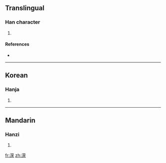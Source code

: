 {{also|濚}}
==Translingual==

===Han character===
{{Han char|rn=85|rad=水|as=09|sn=12|four=|canj=水廿月木 (ETBD)}}

# {{defn|Han|sort=水09}}

====References====
* {{Han ref|kx=0639.111|hdz=31669.021|uh=6E81|ud=28289}}

----

==Korean==

===Hanja===
{{ko-hanja|hangeul=영|eumhun=|rv=yeong|mr=yŏng|y=yeng}}

# {{defn|Korean|sort=水09}}

----

==Mandarin==

===Hanzi===
{{cmn-hanzi|pin=[[yíng]] ([[ying2]])|wg=ying<sup>2</sup>}}

# {{defn|Mandarin|sort=水09}}

[[fr:溁]]
[[zh:溁]]